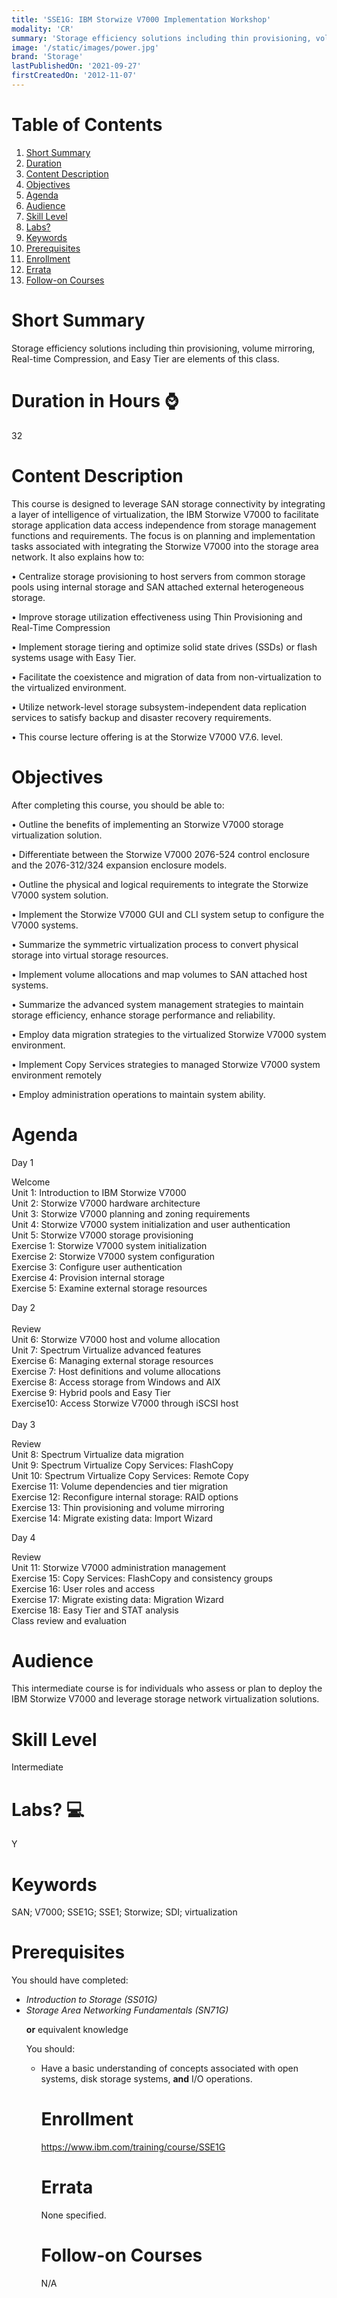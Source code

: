 ```yaml
---
title: 'SSE1G: IBM Storwize V7000 Implementation Workshop'
modality: 'CR'
summary: 'Storage efficiency solutions including thin provisioning, volume mirroring, Real-time Compression, and Easy Tier are elements of this class.                                                            '
image: '/static/images/power.jpg'
brand: 'Storage'
lastPublishedOn: '2021-09-27'
firstCreatedOn: '2012-11-07'
---
```

# Table of Contents
1.  [Short Summary](#short-summary)
2.  [Duration](#duration-in-hours-)
3.  [Content Description](#content-description)
4.  [Objectives](#objectives)
5.  [Agenda](#agenda)
6.  [Audience](#audience)
7.  [Skill Level](#skill-level)
8.  [Labs?](#labs-)
9.  [Keywords](#keywords)
10. [Prerequisites](#prerequisites)
11. [Enrollment](#enrollment)
12. [Errata](#errata)
13. [Follow-on Courses](#follow-on-courses)

# Short Summary
Storage efficiency solutions including thin provisioning, volume mirroring, Real-time Compression, and Easy Tier are elements of this class.                                                            

# Duration in Hours ⌚
32

# Content Description
<p>This course is designed to leverage SAN storage connectivity by integrating a layer of intelligence of virtualization, the IBM Storwize V7000 to facilitate storage application data access independence from storage management functions and requirements. The focus is on planning and implementation tasks associated with integrating the Storwize V7000 into the storage area network. It also explains how to:</p>

<p>&bull; Centralize storage provisioning to host servers from common storage pools using internal storage and SAN attached external heterogeneous storage.</p>

<p>&bull; Improve storage utilization effectiveness using Thin Provisioning and Real-Time Compression</p>

<p>&bull; Implement storage tiering and optimize solid state drives (SSDs) or flash systems usage with Easy Tier.</p>

<p>&bull; Facilitate the coexistence and migration of data from non-virtualization to the virtualized environment.</p>

<p>&bull; Utilize network-level storage subsystem-independent data replication services to satisfy backup and disaster recovery requirements.</p>

<p>&bull; This course lecture offering is at the Storwize V7000 V7.6. level.</p>

# Objectives
<p>After completing this course, you should be able to:</p>

<p>&bull; Outline the benefits of implementing an Storwize V7000 storage virtualization solution.</p>

<p>&bull; Differentiate between the Storwize V7000 2076-524 control enclosure and the 2076-312/324 expansion enclosure models.</p>

<p>&bull; Outline the physical and logical requirements to integrate the Storwize V7000 system solution.</p>

<p>&bull; Implement the Storwize V7000 GUI and CLI system setup to configure the V7000 systems.</p>

<p>&bull; Summarize the symmetric virtualization process to convert physical storage into virtual storage resources.</p>

<p>&bull; Implement volume allocations and map volumes to SAN attached host systems.</p>

<p>&bull; Summarize the advanced system management strategies to maintain storage efficiency, enhance storage performance and reliability.</p>

<p>&bull; Employ data migration strategies to the virtualized Storwize V7000 system environment.</p>

<p>&bull; Implement Copy Services strategies to managed Storwize V7000 system environment remotely</p>

<p>&bull; Employ administration operations to maintain system ability.</p>

# Agenda
<p>Day 1</p><p>Welcome<br />Unit 1: Introduction to IBM Storwize V7000<br />Unit 2: Storwize V7000 hardware architecture<br />Unit 3: Storwize V7000 planning and zoning requirements<br />Unit 4: Storwize V7000 system initialization and user authentication<br />Unit 5: Storwize V7000 storage provisioning<br />Exercise 1: Storwize V7000 system initialization<br />Exercise 2: Storwize V7000 system configuration<br />Exercise 3: Configure user authentication<br />Exercise 4: Provision internal storage<br />Exercise 5: Examine external storage resources</p><p>Day 2<br />&nbsp;&nbsp; &nbsp;<br />Review<br />Unit 6: Storwize V7000 host and volume allocation<br />Unit 7: Spectrum Virtualize advanced features<br />Exercise 6: Managing external storage resources<br />Exercise 7: Host definitions and volume allocations<br />Exercise 8: Access storage from Windows and AIX<br />Exercise 9: Hybrid pools and Easy Tier<br />Exercise10: Access Storwize V7000 through iSCSI host<br />&nbsp;&nbsp; &nbsp;<br />Day 3</p><p>Review<br />Unit 8: Spectrum Virtualize data migration<br />Unit 9: Spectrum Virtualize Copy Services: FlashCopy<br />Unit 10: Spectrum Virtualize Copy Services: Remote Copy<br />Exercise 11: Volume dependencies and tier migration<br />Exercise 12: Reconfigure internal storage: RAID options<br />Exercise 13: Thin provisioning and volume mirroring<br />Exercise 14: Migrate existing data: Import Wizard</p><p>Day 4</p><p>Review<br />Unit 11: Storwize V7000 administration management<br />Exercise 15: Copy Services: FlashCopy and consistency groups<br />Exercise 16: User roles and access<br />Exercise 17: Migrate existing data: Migration Wizard<br />Exercise 18: Easy Tier and STAT analysis<br />Class review and evaluation</p>

# Audience
<p>This intermediate course is for individuals who assess or plan to deploy the IBM Storwize V7000 and leverage storage network virtualization solutions.</p>

# Skill Level
Intermediate        

# Labs? 💻
Y

# Keywords
SAN; V7000; SSE1G; SSE1; Storwize; SDI; virtualization

# Prerequisites
<p>You should have completed:</p>

<ul />
	<li /><em>Introduction to Storage (SS01G)</em>
	<li /><em>Storage Area Networking Fundamentals (SN71G) </em>


<p><strong>or</strong> equivalent knowledge</p>

<p>You should:</p>

<ul />
	<li />Have a basic understanding of concepts associated with open systems, disk storage systems, <strong>and</strong> I/O operations.


# Enrollment
https://www.ibm.com/training/course/SSE1G

# Errata
None specified.

# Follow-on Courses
N/A

